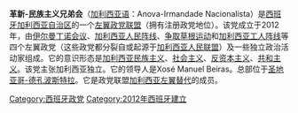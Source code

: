 '''革新-民族主义兄弟会'''（[[加利西亚语|加利西亚语]]：Anova-Irmandade Nacionalista）是[[西班牙|西班牙]][[加利西亚自治区|加利西亚自治区]]的一个[[左翼|左翼]][[政党联盟|政党联盟]]（拥有注册政党地位）。该党成立于2012年，由[[伊尔曼丁诺会议|伊尔曼丁诺会议]]、[[加利西亚人民阵线|加利西亚人民阵线]]、[[争取草根运动|争取草根运动]]和[[加利西亚工人阵线|加利西亚工人阵线]]等四个左翼政党（这些政党都分裂自或起源于[[加利西亚人民联盟|加利西亚人民联盟]]）及一些独立政治活动家组成。它的意识形态是[[加利西亚民族主义|加利西亚民族主义]]、[[社会主义|社会主义]]、[[反资本主义|反资本主义]]、[[共和主义|共和主义]]。该党主张加利西亚独立。它的领导人是Xosé Manuel Beiras。总部位于[[圣地亚哥-德孔波斯特拉|圣地亚哥-德孔波斯特拉]]。它是政党联盟[[加利西亚左翼替代|加利西亚左翼替代]]的成员。

{{西班牙政党}}

[[Category:西班牙政党|Category:西班牙政党]]
[[Category:2012年西班牙建立|Category:2012年西班牙建立]]